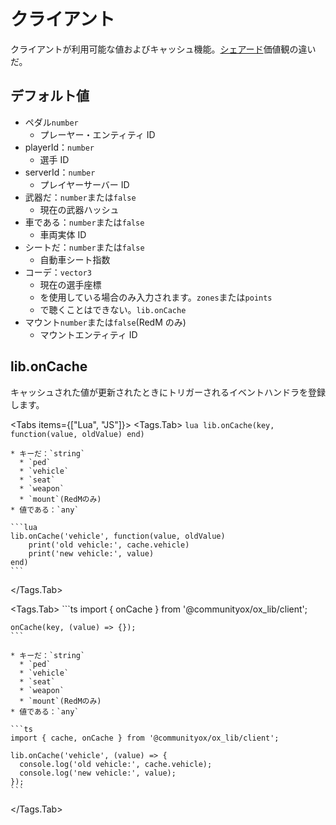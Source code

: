 
# クライアント

クライアントが利用可能な値およびキャッシュ機能。[シェアード](../Shared)価値観の違いだ。

## デフォルト値

- ペダル`number`
  - プレーヤー・エンティティ ID
- playerId：`number`
  - 選手 ID
- serverId：`number`
  - プレイヤーサーバー ID
- 武器だ：`number`または`false`
  - 現在の武器ハッシュ
- 車である：`number`または`false`
  - 車両実体 ID
- シートだ：`number`または`false`
  - 自動車シート指数
- コーデ：`vector3`
  - 現在の選手座標
  - を使用している場合のみ入力されます。`zones`または`points`
  - で聴くことはできない。`lib.onCache`
- マウント`number`または`false`(RedM のみ)
  - マウントエンティティ ID

## lib.onCache

キャッシュされた値が更新されたときにトリガーされるイベントハンドラを登録します。

<Tabs items={["Lua", "JS"]}>
  <Tags.Tab>
    ```lua
    lib.onCache(key, function(value, oldValue) end)
    ```

    * キーだ：`string`
      * `ped`
      * `vehicle`
      * `seat`
      * `weapon`
      * `mount`(RedMのみ)
    * 値である：`any`

    ```lua
    lib.onCache('vehicle', function(value, oldValue)
        print('old vehicle:', cache.vehicle)
        print('new vehicle:', value)
    end)
    ```

  </Tags.Tab>

  <Tags.Tab>
    ```ts
    import { onCache } from '@communityox/ox_lib/client';

    onCache(key, (value) => {});
    ```

    * キーだ：`string`
      * `ped`
      * `vehicle`
      * `seat`
      * `weapon`
      * `mount`(RedMのみ)
    * 値である：`any`

    ```ts
    import { cache, onCache } from '@communityox/ox_lib/client';

    lib.onCache('vehicle', (value) => {
      console.log('old vehicle:', cache.vehicle);
      console.log('new vehicle:', value);
    });
    ```

  </Tags.Tab>
</Tabs>
